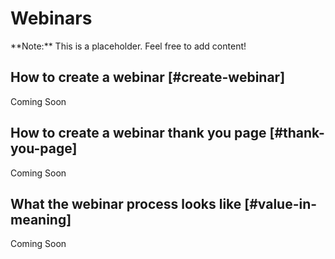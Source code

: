 
# Webinars

<Callout type="info" emoji="🗿">
**Note:** This is a placeholder. Feel free to add content!
</Callout>

## How to create a webinar [#create-webinar]

Coming Soon

## How to create a webinar thank you page [#thank-you-page]

Coming Soon

## What the webinar process looks like [#value-in-meaning]

Coming Soon
